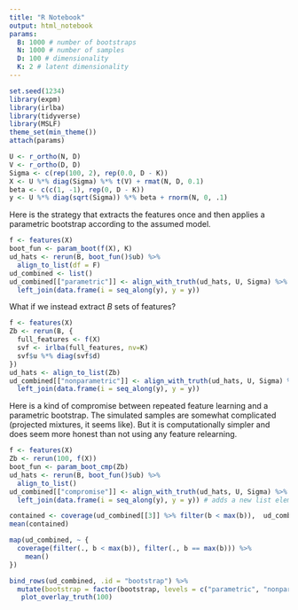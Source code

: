 ```yaml
---
title: "R Notebook"
output: html_notebook
params:
  B: 1000 # number of bootstraps
  N: 1000 # number of samples
  D: 100 # dimensionality
  K: 2 # latent dimensionality
---
```


```r
set.seed(1234)
library(expm)
library(irlba)
library(tidyverse)
library(MSLF)
theme_set(min_theme())
attach(params)
```

```r
U <- r_ortho(N, D)
V <- r_ortho(D, D)
Sigma <- c(rep(100, 2), rep(0.0, D - K))
X <- U %*% diag(Sigma) %*% t(V) + rmat(N, D, 0.1)
beta <- c(c(1, -1), rep(0, D - K))
y <- U %*% diag(sqrt(Sigma)) %*% beta + rnorm(N, 0, .1)
```

Here is the strategy that extracts the features once and then applies a
parametric bootstrap according to the assumed model.

```r
f <- features(X)
boot_fun <- param_boot(f(X), K)
ud_hats <- rerun(B, boot_fun()$ub) %>%
  align_to_list(df = F)
ud_combined <- list()
ud_combined[["parametric"]] <- align_with_truth(ud_hats, U, Sigma) %>%
  left_join(data.frame(i = seq_along(y), y = y))
```

What if we instead extract $B$ sets of features?

```r
f <- features(X)
Zb <- rerun(B, {
  full_features <- f(X)
  svf <- irlba(full_features, nv=K) 
  svf$u %*% diag(svf$d)
})
ud_hats <- align_to_list(Zb)
ud_combined[["nonparametric"]] <- align_with_truth(ud_hats, U, Sigma) %>%
  left_join(data.frame(i = seq_along(y), y = y))
```

Here is a kind of compromise between repeated feature learning and a parametric
bootstrap. The simulated samples are somewhat complicated (projected mixtures,
it seems like). But it is computationally simpler and does seem more honest than
not using any feature relearning.

```r
f <- features(X)
Zb <- rerun(100, f(X))
boot_fun <- param_boot_cmp(Zb)
ud_hats <- rerun(B, boot_fun()$ub) %>%
  align_to_list()
ud_combined[["compromise"]] <- align_with_truth(ud_hats, U, Sigma) %>%
  left_join(data.frame(i = seq_along(y), y = y)) # adds a new list element with the aligned truth
```
```r
contained <- coverage(ud_combined[[3]] %>% filter(b < max(b)),  ud_combined[[3]] %>% filter(b == max(b)))
mean(contained)
```

```r
map(ud_combined, ~ {
  coverage(filter(., b < max(b)), filter(., b == max(b))) %>%
    mean()
})
```

```r
bind_rows(ud_combined, .id = "bootstrap") %>% 
  mutate(bootstrap = factor(bootstrap, levels = c("parametric", "nonparametric", "compromise"))) %>%
   plot_overlay_truth(100)
```
